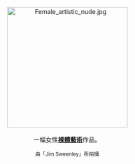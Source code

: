 <center>
[[File:Female_artistic_nude.jpg|275px]]
<br><br>
一幅女性'''[[裸體藝術|裸體藝術]]'''作品。
<p>
<small>由「Jim Sweenley」所拍攝</small>
</center>